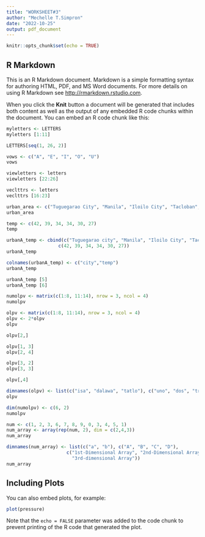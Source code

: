 ---
title: "WORKSHEET#3"
author: "Mechelle T.Simpron"
date: "2022-10-25"
output: pdf_document
---

```{r setup, include=FALSE}
knitr::opts_chunk$set(echo = TRUE)
```

## R Markdown

This is an R Markdown document. Markdown is a simple formatting syntax for authoring HTML, PDF, and MS Word documents. For more details on using R Markdown see <http://rmarkdown.rstudio.com>.

When you click the **Knit** button a document will be generated that includes both content as well as the output of any embedded R code chunks within the document. You can embed an R code chunk like this:

```{r vector1A}
myletters <- LETTERS
myletters [1:11]
```
```{r vector1B}
LETTERS[seq(1, 26, 2)]
```
```{r vector1C}
vows <- c("A", "E", "I", "O", "U")
vows
```
```{r vector1D}
viewletters <- letters
viewletters [22:26]
```
```{r vector1E}
veclttrs <- letters
veclttrs [16:23]
```
```{r vector2A}
urban_area <- c("Tuguegarao City", "Manila", "Iloilo City", "Tacloban", "Samal Island", "Davao City")
urban_area
```
```{r vector2B}
temp <- c(42, 39, 34, 34, 30, 27)
temp
```
```{r vector2C}
urbanA_temp <- cbind(c("Tuguegarao city", "Manila", "Iloilo City", "Tacloban", "Samal Island", "Davao City"),
                   c(42, 39, 34, 34, 30, 27))
urbanA_temp

colnames(urbanA_temp) <- c("city","temp")
urbanA_temp
```
```{r vector2E}
urbanA_temp [5]
urbanA_temp [6]
```
```{r vector3A}
numolpv <- matrix(c(1:8, 11:14), nrow = 3, ncol = 4)
numolpv
```
```{r vector3B}
olpv <- matrix(c(1:8, 11:14), nrow = 3, ncol = 4)
olpv <- 2*olpv
olpv
```
```{r vector3C}
olpv[2,]
```
```{r vector3D}
olpv[1, 3] 
olpv[2, 4]  
```
```{r vector3E}
olpv[3, 2]
olpv[3, 3]
```
```{r vector3F}
olpv[,4]
```
```{r vector3G}
dimnames(olpv) <- list(c("isa", "dalawa", "tatlo"), c("uno", "dos", "tres", "quatro"))
olpv
```
```{r vector3H}
dim(numolpv) <- c(6, 2) 
numolpv

```
```{r vector4A}
num <- c(1, 2, 3, 6, 7, 8, 9, 0, 3, 4, 5, 1)
num_array <- array(rep(num, 2), dim = c(2,4,3))
num_array 
```
```{r vector4C}
dimnames(num_array) <- list(c("a", "b"), c("A", "B", "C", "D"),
                      c("1st-Dimensional Array", "2nd-Dimensional Array",
                        "3rd-dimensional Array"))
num_array
```

## Including Plots

You can also embed plots, for example:

```{r pressure, echo=FALSE}
plot(pressure)
```

Note that the `echo = FALSE` parameter was added to the code chunk to prevent printing of the R code that generated the plot.
